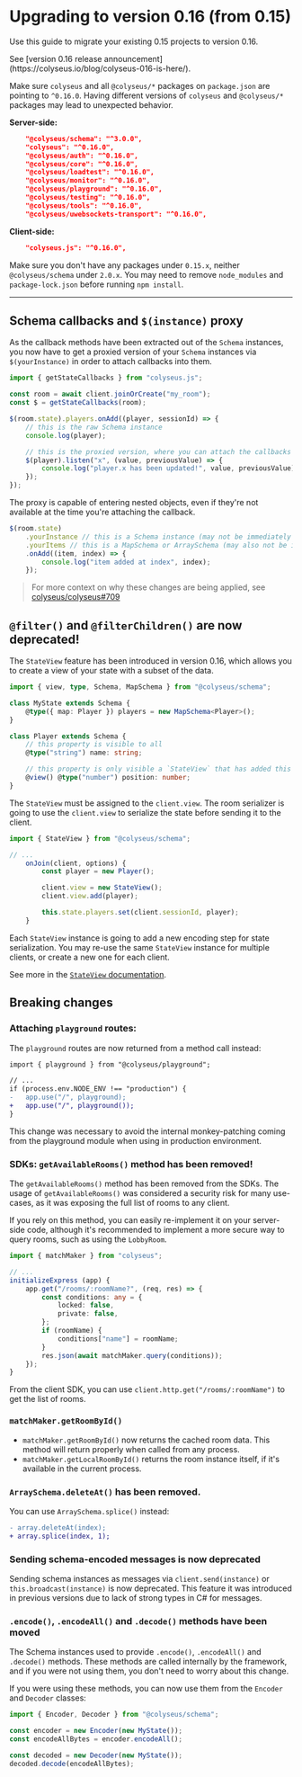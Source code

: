 
# Upgrading to version 0.16 (from 0.15)

Use this guide to migrate your existing 0.15 projects to version 0.16.

<Callout type="info">
    See [version 0.16 release announcement](https://colyseus.io/blog/colyseus-016-is-here/).
</Callout>

Make sure `colyseus` and all `@colyseus/*` packages on `package.json` are pointing to `^0.16.0`. Having different versions of `colyseus` and `@colyseus/*` packages may lead to unexpected behavior.

**Server-side:**

```json filename="package.json"
    "@colyseus/schema": "^3.0.0",
    "colyseus": "^0.16.0",
    "@colyseus/auth": "^0.16.0",
    "@colyseus/core": "^0.16.0",
    "@colyseus/loadtest": "^0.16.0",
    "@colyseus/monitor": "^0.16.0",
    "@colyseus/playground": "^0.16.0",
    "@colyseus/testing": "^0.16.0",
    "@colyseus/tools": "^0.16.0",
    "@colyseus/uwebsockets-transport": "^0.16.0",
```

**Client-side:**

```json filename="package.json"
    "colyseus.js": "^0.16.0",
```

Make sure you don't have any packages under `0.15.x`, neither `@colyseus/schema` under `2.0.x`. You may need to remove `node_modules` and `package-lock.json` before running `npm install`.

---

## Schema callbacks and `$(instance)` proxy

As the callback methods have been extracted out of the `Schema` instances, you now have to get a proxied version of your `Schema` instances via `$(yourInstance)` in order to attach callbacks into them.

```ts filename="client.ts"
import { getStateCallbacks } from "colyseus.js";

const room = await client.joinOrCreate("my_room");
const $ = getStateCallbacks(room);

$(room.state).players.onAdd((player, sessionId) => {
    // this is the raw Schema instance
    console.log(player);

    // this is the proxied version, where you can attach the callbacks
    $(player).listen("x", (value, previousValue) => {
        console.log("player.x has been updated!", value, previousValue);
    });
});
```

The proxy is capable of entering nested objects, even if they're not available at the time you're attaching the callback.

```ts filename="client.ts"
$(room.state)
    .yourInstance // this is a Schema instance (may not be immediately available)
    .yourItems // this is a MapSchema or ArraySchema (may also not be immediately available)
    .onAdd((item, index) => {
        console.log("item added at index", index);
    });
```


> For more context on why these changes are being applied, see [colyseus/colyseus#709](https://github.com/colyseus/colyseus/issues/709)


## `@filter()` and `@filterChildren()` are now deprecated!

The `StateView` feature has been introduced in version 0.16, which allows you to create a view of your state with a subset of the data.

```ts filename="MyState.ts"
import { view, type, Schema, MapSchema } from "@colyseus/schema";

class MyState extends Schema {
    @type({ map: Player }) players = new MapSchema<Player>();
}

class Player extends Schema {
    // this property is visible to all
    @type("string") name: string;

    // this property is only visible a `StateView` that has added this Player instance.
    @view() @type("number") position: number;
}
```

The `StateView` must be assigned to the `client.view`. The room serializer is going to use the `client.view` to serialize the state before sending it to the client.

```ts filename="MyRoom.ts"
import { StateView } from "@colyseus/schema";

// ...
    onJoin(client, options) {
        const player = new Player();

        client.view = new StateView();
        client.view.add(player);

        this.state.players.set(client.sessionId, player);
    }
```

Each `StateView` instance is going to add a new encoding step for state serialization. You may re-use the same `StateView` instance for multiple clients, or create a new one for each client.

See more in the [`StateView` documentation](/state/view).

## Breaking changes

### Attaching `playground` routes:

The `playground` routes are now returned from a method call instead:

```diff filename="src/app.config.ts"
import { playground } from "@colyseus/playground";

// ...
if (process.env.NODE_ENV !== "production") {
-   app.use("/", playground);
+   app.use("/", playground());
}
```

This change was necessary to avoid the internal monkey-patching coming from the playground module when using in production environment.

### SDKs: `getAvailableRooms()` method has been removed!

The `getAvailableRooms()` method has been removed from the SDKs. The usage of `getAvailableRooms()` was considered a security risk for many use-cases, as it was exposing the full list of rooms to any client.

If you rely on this method, you can easily re-implement it on your server-side code, although it's recommended to implement a more secure way to query rooms, such as using the `LobbyRoom`.

```ts filename="app.config.ts"
import { matchMaker } from "colyseus";

// ...
initializeExpress (app) {
    app.get("/rooms/:roomName?", (req, res) => {
        const conditions: any = {
            locked: false,
            private: false,
        };
        if (roomName) {
            conditions["name"] = roomName;
        }
        res.json(await matchMaker.query(conditions));
    });
}
```

From the client SDK, you can use `client.http.get("/rooms/:roomName")` to get the list of rooms.

### `matchMaker.getRoomById()`

- `matchMaker.getRoomById()` now returns the cached room data. This method will return properly when called from any process.
- `matchMaker.getLocalRoomById()` returns the room instance itself, if it's available in the current process.


### `ArraySchema.deleteAt()` has been removed.

You can use `ArraySchema.splice()` instead:

```diff
- array.deleteAt(index);
+ array.splice(index, 1);
```

### Sending schema-encoded messages is now deprecated

Sending schema instances as messages via `client.send(instance)` or `this.broadcast(instance)` is now deprecated. This feature it was introduced in previous versions due to lack of strong types in C# for messages.

### `.encode()`, `.encodeAll()` and `.decode()` methods have been moved

The Schema instances used to provide `.encode()`, `.encodeAll()` and `.decode()` methods. These methods are called internally by the framework, and if you were not using them, you don't need to worry about this change.

If you were using these methods, you can now use them from the `Encoder` and `Decoder` classes:

```ts
import { Encoder, Decoder } from "@colyseus/schema";

const encoder = new Encoder(new MyState());
const encodeAllBytes = encoder.encodeAll();

const decoded = new Decoder(new MyState());
decoded.decode(encodeAllBytes);
```

